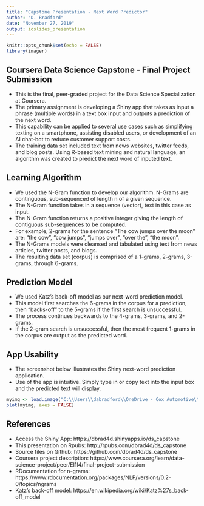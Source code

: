 ```yaml
---
title: "Capstone Presentation - Next Word Predictor"
author: "D. Bradford"
date: "November 27, 2019"
output: ioslides_presentation
---
```



```r
knitr::opts_chunk$set(echo = FALSE)
library(imager)
```

## Coursera Data Science Capstone - Final Project Submission

* This is the final, peer-graded project for the Data Science Specialization at Coursera.
* The primary assignment is developing a Shiny app that takes as input a phrase (multiple words) in a text box input and outputs a prediction of the next word.
* This capability can be applied to several use cases such as simplifying texting on a smartphone, assisting disabled users, or development of an AI chat-bot to reduce customer support costs.
* The training data set included text from news websites, twitter feeds, and blog posts.  Using R-based text mining and natural language, an algorithm was created to predict the next word of inputed text.

## Learning Algorithm

* We used the N-Gram function to develop our algorithm.  N-Grams are continguous, sub-sequenced of length n of a given sequence.
* The N-Gram function takes in a sequence (vector), text in this case as input.
* The N-Gram function returns a positive integer giving the length of contiguous sub-sequences to be computed.
* For example, 2-grams for the sentence "The cow jumps over the moon" are:  "the cow", "cow jumps", "jumps over", "over the", "the moon".
* The N-Grams models were cleansed and tabulated using text from news articles, twitter posts, and blogs.
* The resulting data set (corpus) is comprised of a 1-grams, 2-grams, 3-grams, through 6-grams.

## Prediction Model

* We used Katz's back-off model as our next-word prediction model.
* This model first searches the 6-grams in the corpus for a prediction, then "backs-off" to the 5-grams if the first search is unsuccessful. 
* The process continues backwards to the 4-grams, 3-grams, and 2-grams.
* If the 2-gram search is unsuccessful, then the most frequent 1-grams in the corpus are output as the predicted word.

## App Usability

* The screenshot below illustrates the Shiny next-word prediction application.
* Use of the app is intuitive.  Simply type in or copy text into the input box and the predicted text will display. 

```r
myimg <- load.image("C:\\Users\\dabradford\\OneDrive - Cox Automotive\\Documents\\GitHub\\ds_capstone\\screen_grab.png")
plot(myimg, axes = FALSE)
```

## References

* Access the Shiny App: https://dbrad4d.shinyapps.io/ds_capstone
* This presentation on Rpubs:  http://rpubs.com/dbrad4d/ds_capstone
* Source files on Github: https://github.com/dbrad4d/ds_capstone
* Coursera project description:  https://www.coursera.org/learn/data-science-project/peer/EI1l4/final-project-submission
* RDocumentation for n-grams:  https://www.rdocumentation.org/packages/NLP/versions/0.2-0/topics/ngrams
* Katz's back-off model:  https://en.wikipedia.org/wiki/Katz%27s_back-off_model
